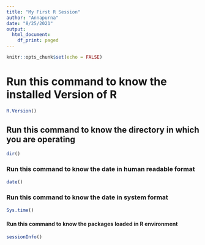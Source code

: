 ```yaml
---
title: "My First R Session"
author: "Annapurna"
date: "8/25/2021"
output:
  html_document:
    df_print: paged
---
```


```r
knitr::opts_chunk$set(echo = FALSE)
```


# Run this command to know the installed Version of R
```r
R.Version()
```

## Run this command to know the directory in which you are operating
```r
dir()
```

### Run this command to know the date in human readable format
```r
date()
```

### Run this command to know the date in system format
```r
Sys.time()
```

#### Run this command to know the packages loaded in R environment
```r
sessionInfo()
```






